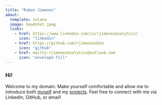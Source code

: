 ```yaml
---
title: "Ruben Jimenez"
about:
  template: solana
  image: headshot.jpeg
  links:
    - href: https://www.linkedin.com/in/rjimenezanalytics/
      icon: "linkedin"
    - href: https://github.com/rjimenezdata
      icon: "github"
    - href: mailto:rjimenezanalytics@outlook.com
      icon: "envelope-fill"
---
```


### Hi!

Welcome to my domain. Make yourself comfortable and allow me to introduce both [myself](about.qmd) and my [projects](projects.qmd). Feel free to connect with me via LinkedIn, GitHub, or email!